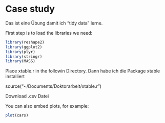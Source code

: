 Case study
========================================================

Das ist eine Übung damit ich "tidy data" lerne.


First step is to load the libraries we need:

```r
library(reshape2)
library(ggplot2)
library(plyr)
library(stringr)
library(MASS)
```

Place xtable.r in the followin Directory. Dann habe ich die Package xtable installiert

source("~/Documents/Doktorarbeit/xtable.r")

Download .csv Datei



You can also embed plots, for example:

```r
plot(cars)
```

